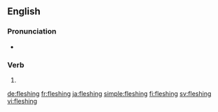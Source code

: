 ==English==

===Pronunciation===
* {{IPA|/ˈflɛʃɪŋ/|lang=en}}

===Verb===
{{head|en|present participle}}

# {{present participle of|flesh|lang=en|nocat=1}}

[[de:fleshing]]
[[fr:fleshing]]
[[ja:fleshing]]
[[simple:fleshing]]
[[fi:fleshing]]
[[sv:fleshing]]
[[vi:fleshing]]